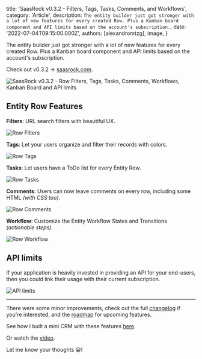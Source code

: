 
  title: 'SaasRock v0.3.2 - Filters, Tags, Tasks, Comments, and Workflows',
  category: 'Article',
  description: `The entity builder just got stronger with a lot of new features for every created Row. Plus a Kanban board component and API limits based on the account's subscription.`,
  date: '2022-07-04T09:15:00.000Z',
  authors: [alexandromtzg],
  image,
}

The entity builder just got stronger with a lot of new features for every created Row. Plus a Kanban board component and API limits based on the account's subscription.

Check out v0.3.2 → [saasrock.com](http://saasrock.com).

<img
  src={image}
  alt="SaasRock v0.3.2 - Row Filters, Tags, Tasks, Comments, Workflows, Kanban Board and API limits"
/>

<!--more-->

## Entity Row Features

**Filters**: URL search filters with beautiful UX.

![Row Filters](https://cdn-images-1.medium.com/max/1600/1*CwLPUxEOhfrMeD0aj1BKPQ.png)

**Tags**: Let your users organize and filter their records with colors.

![Row Tags](https://cdn-images-1.medium.com/max/1600/1*ZIfcWhwWB3vg3-6WDi1R9Q.png)

**Tasks**: Let users have a ToDo list for every Entity Row.

![Row Tasks](https://cdn-images-1.medium.com/max/1600/1*DK6rZvDpqOyN2j7y2LCJtg.png)

**Comments**: Users can now leave comments on every row, including some HTML _(with CSS too)_.

![Row Comments](https://cdn-images-1.medium.com/max/1600/1*-rdX6ezs3HYMXlbi2I2huw.png)

**Workflow**: Customize the Entity Workflow States and Transitions _(actionable steps)_.

![Row Workflow](https://cdn-images-1.medium.com/max/1600/1*yHuejpZLl0ybnsBPX3fsYQ.png)

## API limits

If your application is heavily invested in providing an API for your end-users, then you could link their usage with their current subscription.

![API limits](https://cdn-images-1.medium.com/max/1600/1*qrDEUA2E0EbL0Ua8MhJ7ZQ.png)

---

There were some minor improvements, check out the full [changelog](https://saasrock.com/changelog) if you're interested, and the [roadmap](https://saasrock.com/docs/roadmap) for upcoming features.

See how I built a mini CRM with these features [here](/creating-a-crm-from-scratch-using-saasrock-entity-builder).

Or watch the [video](https://www.youtube.com/watch?v=gErrqmGv1tw).

Let me know your thoughts 😀!
